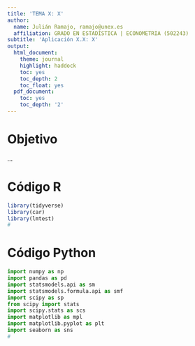 ```yaml
---
title: 'TEMA X: X'
author:
  name: Julián Ramajo, ramajo@unex.es
  affiliation: GRADO EN ESTADÍSTICA | ECONOMETRIA (502243)
subtitle: 'Aplicación X.X: X'
output:
  html_document:
    theme: journal
    highlight: haddock
    toc: yes
    toc_depth: 2
    toc_float: yes
  pdf_document:
    toc: yes
    toc_depth: '2'
---
```


# Objetivo

...

# Código R

```r
library(tidyverse)
library(car)
library(lmtest)
#
```

# Código Python

```python
import numpy as np
import pandas as pd
import statsmodels.api as sm
import statsmodels.formula.api as smf
import scipy as sp
from scipy import stats
import scipy.stats as scs
import matplotlib as mpl
import matplotlib.pyplot as plt
import seaborn as sns
#
```
